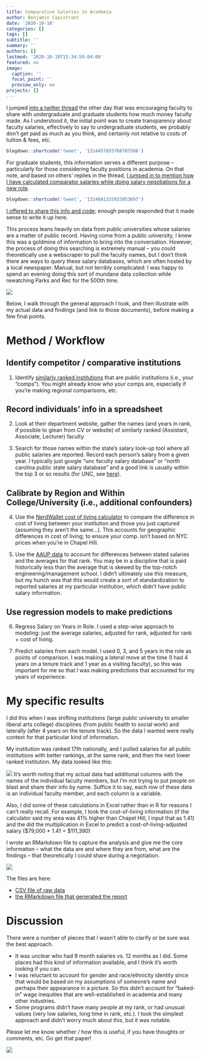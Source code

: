 ```yaml
---
title: Comparative Salaries in Academia
author: Benjamin Capistrant
date: '2020-10-10'
categories: []
tags: []
subtitle: ''
summary: ''
authors: []
lastmod: '2020-10-10T15:34:59-04:00'
featured: no
image:
  caption: ''
  focal_point: ''
  preview_only: no
projects: []
---
```


I jumped [into a twitter thread](https://twitter.com/SimoneKolysh/status/1314457855760707586?s=20) the other day that was encouraging faculty to share with undergraduate and graduate students how much money faculty made. As I understood it, the initial point was to create transparency about faculty salaries, effectively to say to undergraduate students, we probably don't get paid as much as you think, and certainly not relative to costs of tuition & fees, etc.

```r
blogdown::shortcode('tweet', '1314457855760707586')
```

For graduate students, this information serves a different purpose -- particularly for those considering faculty positions in academia. On that note, and based on others' replies in the thread, [I jumped in to mention how I have calculated comparator salaries while doing salary negotiations for a new role](https://twitter.com/bencapistrant/status/1314601335933853697?s=20). 

```r
blogdown::shortcode('tweet', '1314601335933853697')
```

[I offered to share this info and code](https://twitter.com/bencapistrant/status/1314602217207406594?s=20); enough people responded that it made sense to write it up here.


This process leans heavily on data from public universities whose salaries are a matter of public record. Having come from a public university, I knew this was a goldmine of information to bring into the conversation. However, the process of doing this searching is extremely manual -- you could theoretically use a webscraper to pull the faculty names, but I don't think there are ways to query these salary databases, which are often hosted by a local newspaper. Manual, but not terribly complicated: I was happy to spend an evening doing this sort of mundane data collection while rewatching Parks and Rec for the 500th time.

![](formula.gif)

Below, I walk through the general approach I took, and then illustrate with my actual data and findings (and link to those documents), before making a few final points.

# Method / Workflow

## Identify competitor / comparative institutions

1. Identify [similarly ranked institutions](https://www.usnews.com/best-graduate-schools/top-health-schools/social-work-rankings) that are public institutions (i.e., your "comps"). You might already know who your comps are, especially if you're making regional comparisons, etc.

## Record individuals' info in a spreadsheet

2. Look at their department website, gather the names (and years in rank, if possible to glean from CV or website) of similarly ranked (Assistant, Associate, Lecturer) faculty

3. Search for those names within the state's salary look-up tool where all public salaries are reported. Record each person's salary from a given year. I typically just google "unc faculty salary database" or "north carolina public state salary database" and a good link is usually within the top 3 or so results (for UNC, see [here](https://www.newsobserver.com/news/databases/state-pay/article11865482.html)).

## Calibrate by Region and Within College/University (i.e., additional confounders)

4. Use the [NerdWallet cost of living calculator](https://www.nerdwallet.com/cost-of-living-calculator/compare/chicago-il-vs-san-francisco-ca) to compare the difference in cost of living between your institution and those you just captured (assuming they aren't the same...). This accounts for geographic differences in cost of living; to ensure your comp. isn't based on NYC prices when you're in Chapel Hill.

5. Use the [AAUP data](https://www.insidehighered.com/aaup-compensation-survey) to account for differences between stated salaries and the averages for that rank. You may be in a discipline that is paid historically less than the average that is skewed by the top-notch engineering/management school. I didn't ultimately use this measure, but my hunch was that this would create a sort of standardization to reported salaries at my particular institution, which didn't have public salary information.

## Use regression models to make predictions

6. Regress Salary on Years in Role. I used a step-wise approach to modeling: just the average salaries, adjusted for rank, adjusted for rank + cost of living.

7. Predict salaries from each model. I used 0, 3, and 5 years in the role as points of comparison. I was making a lateral move at the time (I had 4 years on a tenure track and 1 year as a visiting faculty), so this was important for me so that I was making predictions that accounted for my years of experience.

# My specific results

I did this when I was shifting institutions (large public university to smaller liberal arts college) disciplines (from public health to social work) and laterally (after 4 years on the tenure track). So the data I wanted were really context for that particular kind of information.

My institution was ranked 17th nationally, and I pulled salaries for all public institutions with better rankings, at the same rank, and then the next lower ranked institution.  My data looked like this:

![](Salary_Data.jpg)
It's worth noting that my actual data had additional columns with the names of the individual faculty members, but I'm not trying to put people on blast and share their info by name. Suffice it to say, each row of these data is an individual faculty member, and each column is a variable.

Also, I did some of these calculations in Excel rather than in R for reasons I can't really recall. For example, I took the cost-of-living information (if the calculator said my area was 41% higher than Chapel Hill, I input that as 1.41) and the did the multiplication in Excel to predict a cost-of-living-adjusted salary (\$79,000 * 1.41 = \$111,390) 

I wrote an RMarkdown file to capture the analysis and give me the core information -- what the data are and where they are from, what are the findings -- that theoretically I could share during a negotiation. 

![](Salary_Data_Rmarkdown.jpg)

The files are here:

- [CSV file of raw data](../../../files/sswsalaries3.csv)
- [the RMarkdown file that generated the report](../../../files/sswsalaries3.Rmd)

# Discussion

There were a number of pieces that I wasn't able to clarify or be sure was the best approach. 

- It was unclear who had 9 month salaries vs. 12 months as I did. Some places had this kind of information available, and I think it's worth looking if you can.
- I was reluctant to account for gender and race/ethnicity identity since that would be based on my assumptions of someone's name and perhaps their appearance in a picture. So this didn't account for "baked-in" wage inequities that are well-established in academia and many other industries.
- Some programs didn't have many people at my rank, or had unusual values (very low salaries, long time in rank, etc.). I took the simplest approach and didn't worry much about this, but it was notable.

Please let me know whether / how this is useful, if you have thoughts or comments, etc. Go get that paper!

![](SMTM.gif)


